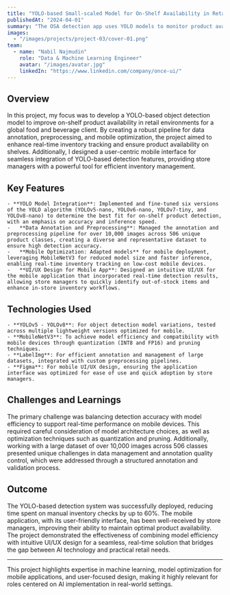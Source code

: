 ```yaml
---
title: "YOLO-based Small-scaled Model for On-Shelf Availability in Retail"
publishedAt: "2024-04-01"
summary: "The OSA detection app uses YOLO models to monitor product availability in retail stores, improving inventory management in real-time."
images:
  - "/images/projects/project-03/cover-01.png"
team:
  - name: "Nabil Najmudin"
    role: "Data & Machine Learning Engineer"
    avatar: "/images/avatar.jpg"
    linkedIn: "https://www.linkedin.com/company/once-ui/"
---
```


## Overview

In this project, my focus was to develop a YOLO-based object detection model to improve on-shelf product availability in retail environments for a global food and beverage client. By creating a robust pipeline for data annotation, preprocessing, and mobile optimization, the project aimed to enhance real-time inventory tracking and ensure product availability on shelves. Additionally, I designed a user-centric mobile interface for seamless integration of YOLO-based detection features, providing store managers with a powerful tool for efficient inventory management.

## Key Features

    - **YOLO Model Integration**: Implemented and fine-tuned six versions of the YOLO algorithm (YOLOv5-nano, YOLOv6-nano, YOLOv7-tiny, and YOLOv8-nano) to determine the best fit for on-shelf product detection, with an emphasis on accuracy and inference speed.
    -	**Data Annotation and Preprocessing**: Managed the annotation and preprocessing pipeline for over 10,000 images across 506 unique product classes, creating a diverse and representative dataset to ensure high detection accuracy.
    -	**Mobile Optimization: Adapted models** for mobile deployment, leveraging MobileNetV3 for reduced model size and faster inference, enabling real-time inventory tracking on low-cost mobile devices.
    -	**UI/UX Design for Mobile App**: Designed an intuitive UI/UX for the mobile application that incorporated real-time detection results, allowing store managers to quickly identify out-of-stock items and enhance in-store inventory workflows.

## Technologies Used

    - **YOLOv5 - YOLOv8**: For object detection model variations, tested across multiple lightweight versions optimized for mobile.
    - **MobileNetV3**: To achieve model efficiency and compatibility with mobile devices through quantization (INT8 and FP16) and pruning techniques.
    - **LabelImg**: For efficient annotation and management of large datasets, integrated with custom preprocessing pipelines.
    - **Figma**: For mobile UI/UX design, ensuring the application interface was optimized for ease of use and quick adoption by store managers.

## Challenges and Learnings

The primary challenge was balancing detection accuracy with model efficiency to support real-time performance on mobile devices. This required careful consideration of model architecture choices, as well as optimization techniques such as quantization and pruning. Additionally, working with a large dataset of over 10,000 images across 506 classes presented unique challenges in data management and annotation quality control, which were addressed through a structured annotation and validation process.

## Outcome

The YOLO-based detection system was successfully deployed, reducing time spent on manual inventory checks by up to 60%. The mobile application, with its user-friendly interface, has been well-received by store managers, improving their ability to maintain optimal product availability. The project demonstrated the effectiveness of combining model efficiency with intuitive UI/UX design for a seamless, real-time solution that bridges the gap between AI technology and practical retail needs.

---

This project highlights expertise in machine learning, model optimization for mobile applications, and user-focused design, making it highly relevant for roles centered on AI implementation in real-world settings.
